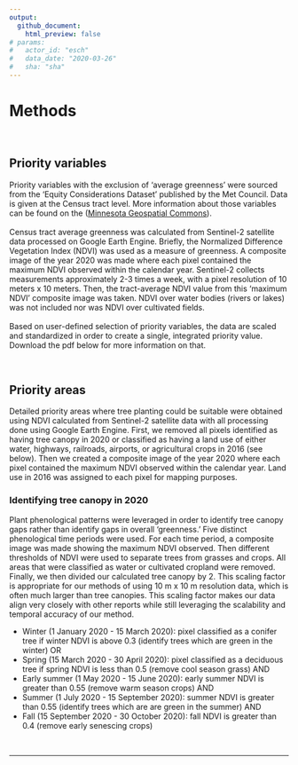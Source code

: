 ```yaml
---
output: 
  github_document:
    html_preview: false
# params: 
#   actor_id: "esch" 
#   data_date: "2020-03-26"
#   sha: "sha"
---
```


# Methods
<br>

## Priority variables

Priority variables with the exclusion of 'average greenness' were sourced from the 'Equity Considerations Dataset' published by the Met Council. Data is given at the Census tract level. More information about those variables can be found on the  (<a href="https://gisdata.mn.gov/dataset/us-mn-state-metc-society-equity-considerations" target="_blank">Minnesota Geospatial Commons</a>). 
<br><br>
Census tract average greenness was calculated from Sentinel-2 satellite data processed on Google Earth Engine. Briefly, the Normalized Difference Vegetation Index (NDVI) was used as a measure of greenness. A composite image of the year 2020 was made where each pixel contained the maximum NDVI observed within the calendar year. Sentinel-2 collects measurements approximately 2-3 times a week, with a pixel resolution of 10 meters x 10 meters. Then, the tract-average NDVI value from this 'maximum NDVI' composite image was taken. NDVI over water bodies (rivers or lakes) was not included nor was NDVI over cultivated fields. 
<br><br>
Based on user-defined selection of priority variables, the data are scaled and standardized in order to create a single, integrated priority value. Download the pdf below for more information on that.

<br>

## Priority areas

Detailed priority areas where tree planting could be suitable were obtained using NDVI calculated from Sentinel-2 satellite data with all processing done using Google Earth Engine. First, we removed all pixels identified as having tree canopy in 2020 or classified as having a land use of either water, highways, railroads, airports, or agricultural crops in 2016 (see below). Then we created a composite image of the year 2020 where each pixel contained the maximum NDVI observed within the calendar year. Land use in 2016 was assigned to each pixel for mapping purposes.

### Identifying tree canopy in 2020

Plant phenological patterns were leveraged in order to identify tree canopy gaps rather than identify gaps in overall 'greenness.' Five distinct phenological time periods were used. For each time period, a composite image was made showing the maximum NDVI observed. Then different thresholds of NDVI were used to separate trees from grasses and crops. All areas that were classified as water or cultivated cropland were removed. Finally, we then divided our calculated tree canopy by 2. This scaling factor is appropriate for our methods of using 10 m x 10 m resolution data, which is often much larger than tree canopies. This scaling factor makes our data align very closely with other reports while still leveraging the scalability and temporal accuracy of our method. 

- Winter (1 January 2020 - 15 March 2020): pixel classified as a conifer tree if winter NDVI is above 0.3 (identify trees which are green in the winter) OR
- Spring (15 March 2020 - 30 April 2020): pixel classified as a deciduous tree if spring NDVI is less than 0.5 (remove cool season grass) AND
- Early summer (1 May 2020 - 15 June 2020): early summer NDVI is greater than 0.55 (remove warm season crops) AND
- Summer (1 July 2020 - 15 September 2020): summer NDVI is greater than 0.55 (identify trees which are are green in the summer) AND
- Fall (15 September 2020 - 30 October 2020): fall NDVI is greater than 0.4 (remove early senescing crops)


<!-- https://browser.creodias.eu/#lat=45.15999&lng=-92.79540&zoom=15&time=2020-07-05&preset=3_NDVI&datasource=Sentinel-2%20L1C -->


<br>
<hr>
<br>


